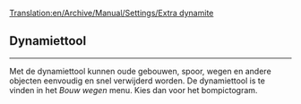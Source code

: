 [[Translation:en/Archive/Manual/Settings/Extra dynamite]]
== '''Dynamiettool''' ==

----
Met de dynamiettool kunnen oude gebouwen, spoor, wegen en andere objecten eenvoudig en snel verwijderd worden. De dynamiettool is te vinden in het ''Bouw wegen'' menu. Kies dan voor het bompictogram.